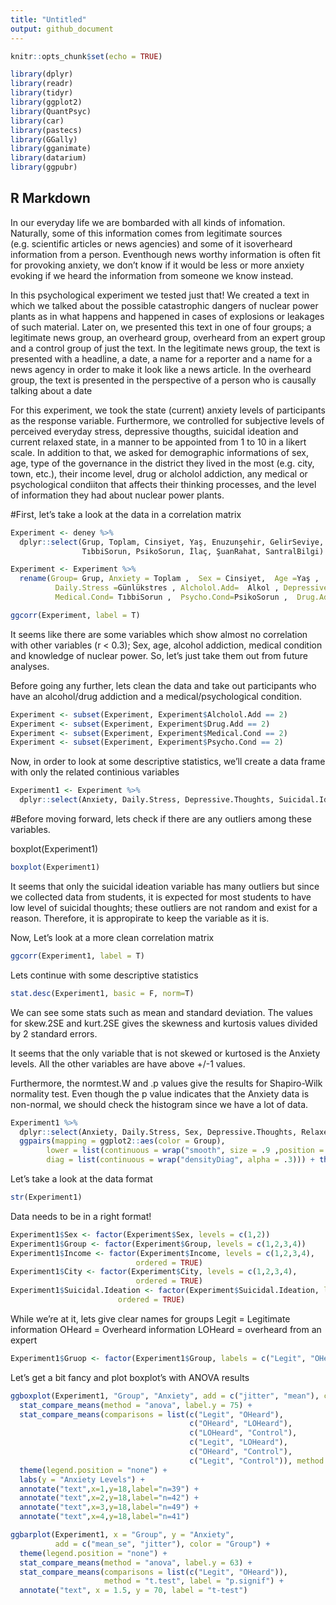 ```yaml
---
title: "Untitled"
output: github_document
---
```


```r
knitr::opts_chunk$set(echo = TRUE)

library(dplyr)
library(readr)
library(tidyr)
library(ggplot2)
library(QuantPsyc)
library(car)
library(pastecs)
library(GGally)
library(gganimate)
library(datarium)
library(ggpubr)
```

## R Markdown

In our everyday life we are bombarded with all kinds of infomation. Naturally, some of this information comes from legitimate sources (e.g. scientific articles or news agencies) and some of it isoverheard information from a person. Eventhough news worthy information is often fit for provoking anxiety, we don't know if it would be less or more anxiety evoking if we heard the information from someone we know instead.

In this psychological experiment we tested just that! We created a text in which we talked about the possible catastrophic dangers of nuclear power plants as in what happens and happened in cases of explosions or leakages of such material. Later on, we presented this text in one of four groups; a legitimate news group, an overheard group, overheard from an expert group and a control group of just the text. In the legitimate news group, the text is presented with a headline, a date, a name for a reporter and a name for a news agency in order to make it look like a news article. In the overheard group, the text is presented in the perspective of a person who is causally talking about a date 

For this experiment, we took the state (current) anxiety levels of participants as the response variable. Furthermore, we controlled for subjective levels of perceived everyday stress, depressive thougths, suicidal ideation and current relaxed state, in a manner to be appointed from 1 to 10 in a likert scale. In addition to that, we asked for demographic informations of sex, age, type of the governance in the district they lived in the most (e.g. city, town, etc.), their income level, drug or alcholol addiction, any medical or psychological condiiton that affects their thinking processes, and the level of information they had about nuclear power plants.  

#First, let's take a look at the data in a correlation matrix



```r

Experiment <- deney %>% 
  dplyr::select(Grup, Toplam, Cinsiyet, Yaş, Enuzunşehir, GelirSeviye, Günlükstres, Alkol, Depresifdüşünce, İntihar, 
                TıbbiSorun, PsikoSorun, İlaç, ŞuanRahat, SantralBilgi)

Experiment <- Experiment %>% 
  rename(Group= Grup, Anxiety = Toplam ,  Sex = Cinsiyet,  Age =Yaş ,  City= Enuzunşehir , Income=  GelirSeviye, 
          Daily.Stress =Günlükstres , Alcholol.Add=  Alkol , Depressive.Thoughts=  Depresifdüşünce , Suicidal.Ideation= İntihar ,
          Medical.Cond= TıbbiSorun ,  Psycho.Cond=PsikoSorun ,  Drug.Add=İlaç ,  Relaxed.AtM=ŞuanRahat , N.Power.Know= SantralBilgi)

ggcorr(Experiment, label = T)

```

It seems like there are some variables which show almost no correlation with other variables (r < 0.3); Sex, age, alcohol addiction, medical condition and knowledge of nuclear power. 
So, let's just take them out from future analyses. 

Before going any further, lets clean the data and take out participants who have an alcohol/drug addiction and a medical/psychological condition.



```r
Experiment <- subset(Experiment, Experiment$Alcholol.Add == 2)
Experiment <- subset(Experiment, Experiment$Drug.Add == 2)
Experiment <- subset(Experiment, Experiment$Medical.Cond == 2)
Experiment <- subset(Experiment, Experiment$Psycho.Cond == 2)
```

Now, in order to look at some descriptive statistics, we'll create a data frame with only the related continious variables

```r
Experiment1 <- Experiment %>% 
  dplyr::select(Anxiety, Daily.Stress, Depressive.Thoughts, Suicidal.Ideation, Relaxed.AtM)
```

#Before moving forward, lets check if there are any outliers among these variables.

boxplot(Experiment1)
```r
boxplot(Experiment1)
```

It seems that only the suicidal ideation variable has many outliers but since we collected data from students, it is expected for most students to have low level of suicidal thoughts; these outliers are not random and exist for a reason. Therefore, it is appropirate to keep the variable as it is.

Now, Let's look at a more clean correlation matrix 

```r
ggcorr(Experiment1, label = T)
```

Lets continue with some descriptive statistics

```r
stat.desc(Experiment1, basic = F, norm=T)

```

We can see some stats such as mean and standard deviation. The values for skew.2SE and kurt.2SE gives the skewness and kurtosis values divided by 2 standard errors.

It seems that the only variable that is not skewed or kurtosed is the Anxiety levels. All the other variables are have above +/-1 values. 

Furthermore, the normtest.W and .p values give the results for Shapiro-Wilk normality test. Even though the p value indicates that the Anxiety data is non-normal, we should check the histogram since we have a lot of data.

```r
Experiment1 %>% 
  dplyr::select(Anxiety, Daily.Stress, Sex, Depressive.Thoughts, Relaxed.AtM,Group) %>%  
  ggpairs(mapping = ggplot2::aes(color = Group),
        lower = list(continuous = wrap("smooth", size = .9 ,position = "jitter", se = F, method = "rlm")),
        diag = list(continuous = wrap("densityDiag", alpha = .3))) + theme(legend.position = "bottom")

```

Let's take a look at the data format

```r
str(Experiment1)

```

Data needs to be in a right format!


```r
Experiment1$Sex <- factor(Experiment$Sex, levels = c(1,2))
Experiment1$Group <- factor(Experiment$Group, levels = c(1,2,3,4))
Experiment1$Income <- factor(Experiment$Income, levels = c(1,2,3,4),
                            ordered = TRUE)
Experiment1$City <- factor(Experiment$City, levels = c(1,2,3,4),
                            ordered = TRUE)
Experiment1$Suicidal.Ideation <- factor(Experiment$Suicidal.Ideation, levels = c(1:10), 
                        ordered = TRUE)
```

While we're at it, lets give clear names for groups
Legit = Legitimate information 
OHeard = Overheard information 
LOHeard = overheard from an expert 

```r
Experiment1$Gruop <- factor(Experiment1$Group, labels = c("Legit", "OHeard", "LOHeard", "Control"))

```

Let's get a bit fancy and plot boxplot's with ANOVA results 

```r
ggboxplot(Experiment1, "Group", "Anxiety", add = c("jitter", "mean"), color = "Group") + 
  stat_compare_means(method = "anova", label.y = 75) + 
  stat_compare_means(comparisons = list(c("Legit", "OHeard"),
                                        c("OHeard", "LOHeard"),
                                        c("LOHeard", "Control"),
                                        c("Legit", "LOHeard"),
                                        c("OHeard", "Control"),
                                        c("Legit", "Control")), method = "t.test") + 
  theme(legend.position = "none") +
  labs(y = "Anxiety Levels") +  
  annotate("text",x=1,y=18,label="n=39") + 
  annotate("text",x=2,y=18,label="n=42") + 
  annotate("text",x=3,y=18,label="n=49") + 
  annotate("text",x=4,y=18,label="n=41") 

```

```r
ggbarplot(Experiment1, x = "Group", y = "Anxiety", 
          add = c("mean_se", "jitter"), color = "Group") + 
  theme(legend.position = "none") + 
  stat_compare_means(method = "anova", label.y = 63) + 
  stat_compare_means(comparisons = list(c("Legit", "OHeard")), 
                     method = "t.test", label = "p.signif") +
  annotate("text", x = 1.5, y = 70, label = "t-test")
```

